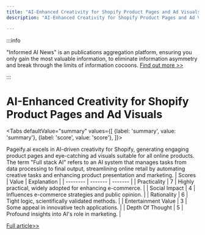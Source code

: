```yaml
---
title: "AI-Enhanced Creativity for Shopify Product Pages and Ad Visuals"
description: "AI-Enhanced Creativity for Shopify Product Pages and Ad Visuals"

---
```



:::info

"Informed AI News" is an publications aggregation platform, ensuring you only gain the most valuable information, to eliminate information asymmetry and break through the limits of information cocoons.  [Find out more >>](/)

:::

# AI-Enhanced Creativity for Shopify Product Pages and Ad Visuals


<Tabs
	defaultValue="summary"
	values={[
	{label: 'summary', value: 'summary'},
	{label: 'score', value: 'score'},
]}>
<TabItem value="summary">


Pageify.ai excels in AI-driven creativity for Shopify, generating engaging product pages and eye-catching ad visuals suitable for all online products. The term "Full stack AI" refers to an AI system that manages tasks from data processing to final output, streamlining online retail by automating creative tasks and enhancing product presentation and marketing.
</TabItem>
<TabItem value="score">
	| Scores     | Value   | Explanation |
	| -------- | ------- | ------- |
	| Practicality  | 7    | Highly practical, widely adopted for enhancing e-commerce.    |
	| Social Impact | 4     | Influences e-commerce strategies and public opinion.    |
	| Rationality    | 6    | Tight logic, scientifically validated methods.    |
	| Entertainment Value    | 3    | Some appeal in innovative tech applications.    |
	| Depth Of Thought    | 5    | Profound insights into AI's role in marketing.    |
</TabItem>
</Tabs>

[Full article>>](https://www.producthunt.com/posts/pageify)
